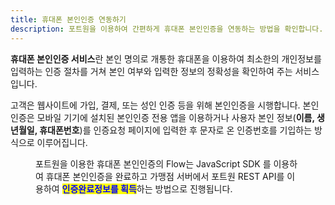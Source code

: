 ```yaml
---
title: 휴대폰 본인인증 연동하기
description: 포트원을 이용하여 간편하게 휴대폰 본인인증을 연동하는 방법을 확인합니다.
---
```



**휴대폰 본인인증 서비스**란 본인 명의로 개통한 휴대폰을 이용하여 최소한의 개인정보를 입력하는 인증 절차를 거쳐 본인 여부와 입력한 정보의 정확성을 확인하여 주는 서비스입니다.

고객은 웹사이트에 가입, 결제, 또는 성인 인증 등을 위해 본인인증을 시행합니다.
본인인증은 모바일 기기에 설치된 본인인증 전용 앱을 이용하거나 사용자 본인 정보(**이름, 생년월일, 휴대폰번호**)를 인증요청 페이지에 입력한 후
문자로 온 인증번호를 기입하는 방식으로 이루어집니다.

<Figure src="/gitbook-assets/ko/image (99).png" caption="휴대폰 본인인증 화면예" />

포트원을 이용한 휴대폰 본인인증의 Flow는 JavaScript SDK 를 이용하여 휴대폰 본인인증을 완료하고
가맹점 서버에서 포트원 REST API를 이용하여 <mark style="color:blue;">**인증완료정보를 획득**</mark>하는 방법으로 진행됩니다.
